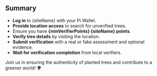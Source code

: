 

## Summary

- **Log in** to {siteName} with your Pi Wallet.
- **Provide location access** to search for unverified trees.
- Ensure you have **{minVerifierPoints} {siteName} points**.
- **Verify tree details** by visiting the location.
- **Submit verification** with a real or fake assessment and optional evidence.
- **Wait for verification completion** from local verifiers.

Join us in ensuring the authenticity of planted trees and contribute to a greener world! 🌍
